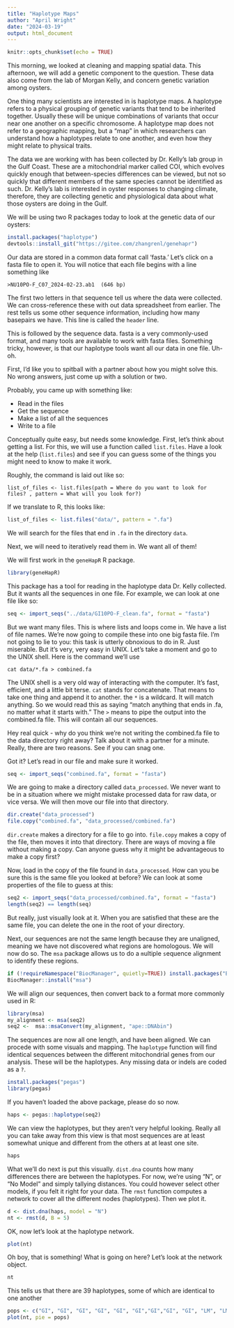 ```yaml
---
title: "Haplotype Maps"
author: "April Wright"
date: "2024-03-19"
output: html_document
---
```


```r
knitr::opts_chunk$set(echo = TRUE)
```


This morning, we looked at cleaning and mapping spatial data. This afternoon, we will add a genetic component to the question. These data also come from the lab of Morgan Kelly, and concern genetic variation among oysters. 

One thing many scientists are interested in is haplotype maps. A haplotype refers to a physical grouping of genetic variants that tend to be inherited together. Usually these will be unique combinations of variants that occur near one another on a specific chromosome. A haplotype map does not refer to a geographic mapping, but a "map" in which researchers can understand how a haplotypes relate to one another, and even how they might relate to physical traits. 

The data we are working with has been collected by Dr. Kelly's lab group in the Gulf Coast. These are a mitochondrial marker called COI, which evolves quickly enough that between-species differences can be viewed, but not so quickly that different members of the same species cannot be identified as such. Dr. Kelly's lab is interested in oyster responses to changing climate, therefore, they are collecting genetic and physiological data about what those oysters are doing in the Gulf. 

We will be using two R packages today to look at the genetic data of our oysters:

```r


install.packages("haplotype")
devtools::install_git("https://gitee.com/zhangrenl/genehapr") 

```
Our data are stored in a common data format call 'fasta.' Let's click on a fasta file to open it. You will notice that each file begins with a line something like 

```
>NU10PO-F_C07_2024-02-23.ab1  (646 bp)
```

The first two letters in that sequence tell us where the data were collected. We can cross-reference these with out data spreadsheet from earlier. The rest tells us some other sequence information, including how many basepairs we have. This line is called the `header` line. 

This is followed by the sequence data. fasta is a very commonly-used format, and many tools are available to work with fasta files. Something tricky, however, is that our haplotype tools want all our data in one file. Uh-oh.

First, I'd like you to spitball with a partner about how you might solve this. No wrong answers, just come up with a solution or two. 

Probably, you came up with something like:

- Read in the files
- Get the sequence
- Make a list of all the sequences
- Write to a file

Conceptually quite easy, but needs some knowledge. First, let's think about getting a list. For this, we will use a function called `list.files`. Have a look at the help (`list.files`) and see if you can guess some of the things you might need to know to make it work.

Roughly, the command is laid out like so:

```
list_of_files <- list.files(path = Where do you want to look for files? , pattern = What will you look for?)
```

If we translate to R, this looks like:

```r

list_of_files <- list.files("data/", pattern = ".fa")

```

We will search for the files that end in `.fa` in the directory `data`.

Next, we will need to iteratively read them in. We want all of them!

We will first work in the `geneHapR` R package.

```r

library(geneHapR)

```

This package has a tool for reading in the haplotype data Dr. Kelly collected. But it wants all the sequences in one file. For example, we can look at one file like so: 

```r

seq <- import_seqs("../data/GI10PO-F_clean.fa", format = "fasta")
```

But we want many files. This is where lists and loops come in. We have a list of file names. We're now going to compile these into one big fasta file. I'm not going to lie to you: this task is utterly obnoxious to do in R. Just miserable. But it's very, very easy in UNIX. Let's take a moment and go to the UNIX shell. Here is the command we'll use

```
cat data/*.fa > combined.fa 

```

The UNIX shell is a very old way of interacting with the computer. It's fast, efficient, and a little bit terse. `cat` stands for concatenate. That means to take one thing and append it to another. the `*` is a wildcard. It will match anything. So we would read this as saying "match anything that ends in .fa, no matter what it starts with." The `>` means to pipe the output into the combined.fa file. This will contain all our sequences.

Hey real quick - why do you think we're not writing the combined.fa file to the data directory right away? Talk about it with a partner for a minute. Really, there are two reasons. See if you can snag one. 

Got it? Let's read in our file and make sure it worked.

```r

seq <- import_seqs("combined.fa", format = "fasta")
```

We are going to make a directory called `data_processed`. We never want to be in a situation where we might mistake processed data for raw data, or vice versa. We will then move our file into that directory.

```r
dir.create("data_processed")
file.copy("combined.fa", "data_processed/combined.fa")
```

`dir.create` makes a directory for a file to go into. `file.copy` makes a copy of the file, then moves it into that directory. There are ways of moving a file without making a copy. Can anyone guess why it might be advantageous to make a copy first? 

Now, load in the copy of the file found in `data_processed`. How can you be sure this is the same file you looked at before? We can look at some properties of the file to guess at this:

```r

seq2 <- import_seqs("data_processed/combined.fa", format = "fasta")
length(seq2) == length(seq)

```

But really, just visually look at it. When you are satisfied that these are the same file, you can delete the one in the root of your directory.

Next, our sequences are not the same length because they are unaligned, meaning we have not discovered what regions are homologous. We will now do so. The `msa` package allows us to do a `m`ultiple `s`equence `a`lignment to identify these regions. 

```r

if (!requireNamespace("BiocManager", quietly=TRUE)) install.packages("BiocManager")
BiocManager::install("msa")

```


We will align our sequences, then convert back to a format more commonly used in R: 

```r
library(msa)
my_alignment <- msa(seq2)
seq2 <-  msa::msaConvert(my_alignment, "ape::DNAbin")
```
The sequences are now all one length, and have been aligned. We can procede with some visuals and mapping. The `haplotype` function will find identical sequences between the different mitochondrial genes from our analysis. These will be the haplotypes. Any missing data or indels are coded as a `?`. 

```r

install.packages("pegas")
library(pegas)
```
If you haven't loaded the above package, please do so now. 
```r
haps <- pegas::haplotype(seq2)
```

We can view the haplotypes, but they aren't very helpful looking. Really all you can take away from this view is that most sequences are at least somewhat unique and different from the others at at least one site. 
```r
haps
```
What we'll do next is put this visually. `dist.dna` counts how many differences there are between the haplotypes. For now, we're using "N", or "No Model" and simply tallying distances. You could however select other models, if you felt it right for your data. The `rmst` function computes a network to cover all the different nodes (haplotypes). Then we plot it. 


```r
d <- dist.dna(haps, model = "N")
nt <- rmst(d, B = 5)
```



OK, now let's look at the haplotype network.
```r
plot(nt)
```

Oh boy, that is something! What is going on here? Let's look at the network object. 

```r
nt
```
This tells us that there are 39 haplotypes, some of which are identical to one another 
```r
pops <- c("GI", "GI", "GI", "GI", "GI", "GI","GI","GI", "GI", "LM", "LM", "LM", "LM", "LM", "LM", "LM", "LM", "LM", "NU","NU", "NU", "NU", "NU", "NU", "NU", "NU", "NU", "PI", "PI", "PI", "PI", "PI", "PI", "PI", "PI", "PI", "PI", "PI", "PI", "PI" )
plot(nt, pie = pops)
```